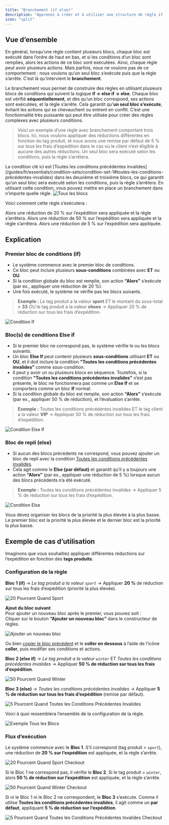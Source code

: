 ```yaml
---
title: "Branchement (if else)"
description: "Apprenez à créer et à utiliser une structure de règle if, else if, else pour gérer plusieurs conditions dans vos règles."
icon: "split"
---
```


## Vue d’ensemble

En général, lorsqu’une règle contient plusieurs blocs, chaque bloc est exécuté dans l’ordre de haut en bas, et si les conditions d’un bloc sont remplies, alors les actions de ce bloc sont exécutées. Ainsi, chaque règle peut avoir plusieurs actions. Mais parfois, nous ne voulons pas de ce comportement : nous voulons qu’un seul bloc s’exécute puis que la règle s’arrête. C’est là qu’intervient le **branchement**.

Le branchement vous permet de construire des règles en utilisant plusieurs blocs de conditions qui suivent la logique **if → else if → else**. Chaque bloc est vérifié **séquentiellement**, et dès qu’un bloc correspond, ses actions sont exécutées, et la règle s’arrête. Cela garantit qu’**un seul bloc s’exécute**, évitant les actions qui se chevauchent ou entrent en conflit. C’est une fonctionnalité très puissante qui peut être utilisée pour créer des règles complexes avec plusieurs conditions.

> Voici un exemple d’une règle avec branchement comportant trois blocs. Ici, nous voulons appliquer des réductions différentes en fonction du tag produit, et nous avons une remise par défaut de 5 % sur tous les frais d’expédition dans le cas où le client n’est éligible à aucune des autres réductions. Un seul bloc sera exécuté selon les conditions, puis la règle s’arrêtera.

<Note>
  La condition clé ici est [Toutes les conditions précédentes invalides](/guides/fr/essentials/condition-sets/condition-set-1#toutes-les-conditions-précédentes-invalides)
  dans les deuxième et troisième blocs, ce qui garantit qu’un seul bloc sera exécuté selon les conditions, puis la règle s’arrêtera. En utilisant cette condition, vous pouvez mettre en place un branchement dans n’importe quelle règle.
</Note>

<img src="/images/advanced/branching/all-blocks.webp" alt="Tous les blocs" />

Voici comment cette règle s’exécutera :

<Steps>
  <Step title="Si le tag produit est sport et que le montant du sous-total de la commande est supérieur ou égal à 33">
    Alors une réduction de 20 % sur l’expédition sera appliquée et la règle s’arrêtera.
  </Step>
  <Step title="Sinon si le tag client est VIP">
    Alors une réduction de 50 % sur l’expédition sera appliquée et la règle s’arrêtera.
  </Step>
  <Step title="Sinon (par défaut)">
    Alors une réduction de 5 % sur l’expédition sera appliquée.
  </Step>
</Steps>

## Explication

### Premier bloc de conditions (if)

- Le système commence avec le premier bloc de conditions.
- Ce bloc peut inclure plusieurs **sous-conditions** combinées avec **ET** ou **OU**.
- Si la condition globale du bloc est remplie, son action **“Alors”** s’exécute (par ex., appliquer une réduction de 20 %).
- Une fois exécuté, le système ne vérifie pas les blocs suivants.

> **Exemple :** Le tag produit a la valeur **sport** _ET_ le montant du sous-total ≥ **33** _OU_ le tag produit a la valeur **shoes** → Appliquer 20 % de réduction sur tous les frais d’expédition.

<img
  src="/images/advanced/branching/if-condition.webp"
  alt="Condition If"
/>

### Bloc(s) de conditions Else if

- Si le premier bloc ne correspond pas, le système vérifie le ou les blocs suivants.
- Un bloc **Else If** peut contenir plusieurs **sous-conditions** utilisant **ET** ou **OU**, et il doit inclure la condition **"Toutes les conditions précédentes invalides"** comme sous-condition.
- Il peut y avoir un ou plusieurs blocs en séquence. Toutefois, si la condition **"Toutes les conditions précédentes invalides"** n’est pas présente, le bloc ne fonctionnera pas comme un **Else If** et se comportera comme un bloc **If** normal.
- Si la condition globale du bloc est remplie, son action **“Alors”** s’exécute (par ex., appliquer 50 % de réduction), et l’évaluation s’arrête.

> **Exemple :** Toutes les conditions précédentes invalides ET le tag client a la valeur **VIP** → Appliquer 50 % de réduction sur tous les frais d’expédition.

<img
  src="/images/advanced/branching/else-if-condition.webp"
  alt="Condition Else If"
/>

### Bloc de repli (else)

- Si aucun des blocs précédents ne correspond, vous pouvez ajouter un bloc de repli avec la condition [Toutes les conditions précédentes invalides](/guides/fr/essentials/condition-sets/condition-set-1#toutes-les-conditions-précédentes-invalides).
- Cela agit comme le **Else (par défaut)** et garantit qu’il y a toujours une action **“Alors”** (par ex., appliquer une réduction de 5 %) lorsque aucun des blocs précédents n’a été exécuté.

> **Exemple :** Toutes les conditions précédentes invalides → Appliquer 5 % de réduction sur tous les frais d’expédition.

<img
  src="/images/advanced/branching/else-condition.webp"
  alt="Condition Else"
/>

<Tip>
  Vous devez organiser les blocs de la priorité la plus élevée à la plus basse.  
  Le premier bloc est la priorité la plus élevée et le dernier bloc est la priorité la plus basse.
</Tip>

## Exemple de cas d’utilisation

Imaginons que vous souhaitiez appliquer différentes réductions sur l’expédition en fonction des **tags produits**.

### Configuration de la règle

**Bloc 1 (if)** → _Le tag produit a la valeur `sport`_ → Appliquer **20 %** de réduction sur tous les frais d’expédition (priorité la plus élevée).

<img
  src="/images/advanced/branching/20-percent-when-sport.webp"
  alt="20 Pourcent Quand Sport"
/>

**Ajout du bloc suivant**  
 Pour ajouter un nouveau bloc après le premier, vous pouvez soit :  
 Cliquer sur le bouton **“Ajouter un nouveau bloc”** dans le constructeur de règles.

<img src="/images/advanced/branching/add-new-block.webp" alt="Ajouter un nouveau bloc" />

Ou bien [copier le bloc précédent](/guides/fr/advanced/block-replication) et le **coller en dessous** à l’aide de l’icône **coller**, puis modifier ses conditions et actions.

**Bloc 2 (else if)** → _Le tag produit a la valeur `winter`_ ET _Toutes les conditions précédentes invalides_ → Appliquer **50 % de réduction sur tous les frais d’expédition**.

<img
  src="/images/advanced/branching/50-percent-when-winter.webp"
  alt="50 Pourcent Quand Winter"
/>

**Bloc 3 (else)** → _Toutes les conditions précédentes invalides_ → Appliquer **5 % de réduction sur tous les frais d’expédition** (remise par défaut).

<img
  src="/images/advanced/branching/5-percent-when-previous-all-conditions-invalid.webp"
  alt="5 Pourcent Quand Toutes les Conditions Précédentes Invalides"
/>

Voici à quoi ressemblera l’ensemble de la configuration de la règle.

<img
  src="/images/advanced/branching/example-all-blocks.webp"
  alt="Exemple Tous les Blocs"
/>

### Flux d’exécution

Le système commence avec le **Bloc 1**. S’il correspond (tag produit = `sport`), une réduction de **20 % sur l’expédition** est appliquée, et la règle s’arrête.

<img
  src="/images/advanced/branching/20-percent-when-sport-checkout.webp"
  alt="20 Pourcent Quand Sport Checkout"
/>

Si le Bloc 1 ne correspond pas, il vérifie le **Bloc 2**. Si le tag produit = `winter`, alors **50 % de réduction sur l’expédition** est appliquée, et la règle s’arrête.

<img
  src="/images/advanced/branching/50-percent-when-winter-checkout.webp"
  alt="50 Pourcent Quand Winter Checkout"
/>

Si ni le Bloc 1 ni le Bloc 2 ne correspondent, le **Bloc 3** s’exécute. Comme il utilise **Toutes les conditions précédentes invalides**, il agit comme un **par défaut**, appliquant **5 % de réduction sur l’expédition**.

<img
  src="/images/advanced/branching/5-percent-when-previous-all-conditions-invalid-checkout.webp"
  alt="5 Pourcent Quand Toutes les Conditions Précédentes Invalides Checkout"
/>
